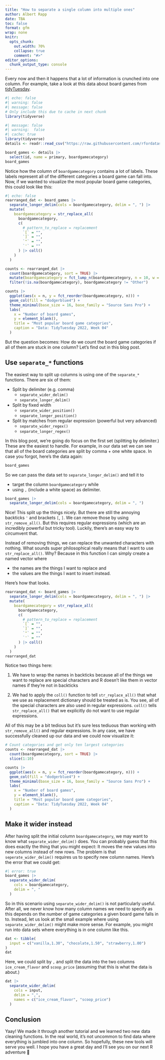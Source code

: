 ```yaml
---
title: "How to separate a single column into multiple ones"
author: Albert Rapp
date: TBA
toc: false
format: gfm
wrap: none
knitr:
  opts_chunk:
    out.width: 70%
    collapse: true
    comment: "#>"
editor_options: 
  chunk_output_type: console
---
```


<!-- Reference to an R4ROU project -->

Every now and then it happens that a lot of information is crunched into one column.
For example, take a look at this data about board games from [tidyTuesday](https://github.com/rfordatascience/tidytuesday/blob/master/data/2022/2022-01-25/readme.md).

```r
#| echo: false
#| warning: false
#| message: false
# Only include this due to cache in next chunk
library(tidyverse)
```


```r
#| message: false
#| warning:  false
#| cache: true
library(tidyverse)
details <- readr::read_csv("https://raw.githubusercontent.com/rfordatascience/tidytuesday/master/data/2022/2022-01-25/details.csv")

board_games <- details |>
  select(id, name = primary, boardgamecategory)
board_games
```

Notice how the column of `boardgamecategory` contains a lot of labels.
These labels represent all of the different categories a board game can fall into.
Now, if we wanted to visualize the most popular board game categories, this could look like this:

```r
#| echo: false
rearranged_dat <- board_games |>
  separate_longer_delim(cols = boardgamecategory, delim = ", ") |>
  mutate(
    boardgamecategory = str_replace_all(
      boardgamecategory,
      c(
        # pattern_to_replace = replacement
        `[` = "",
        `]` = "",
        `"` = "",
        `'` = ""
      ) |> coll()
    )
  )

counts <- rearranged_dat |>
  count(boardgamecategory, sort = TRUE) |>
  mutate(boardgamecategory = fct_lump_n(boardgamecategory, n = 10, w = n)) |>
  filter(!is.na(boardgamecategory), boardgamecategory != "Other")

counts |>
  ggplot(aes(x = n, y = fct_reorder(boardgamecategory, n))) +
  geom_col(fill = "dodgerblue4") +
  theme_minimal(base_size = 16, base_family = "Source Sans Pro") +
  labs(
    x = "Number of board games",
    y = element_blank(),
    title = "Most popular board game categories",
    caption = "Data: TidyTuesday 2022, Week 04"
  )
```

But the question becomes:
How do we count the board game categories if all of them are stuck in one column?
Let's find out in this blog post.

## Use `separate_*` functions

The easiest way to split up columns is using one of the `separate_*` functions.
There are six of them:

- Split by delimiter (e.g. comma)
  - `separate_wider_delim()`
  - `separate_longer_delim()`
  
- Split by fixed width
  - `separate_wider_position()`
  - `separate_longer_position()` 

- Split by matches from regular expression (powerful but very advanced)
  - `separate_wider_regex()`
  - `separate_longer_regex()` 

In this blog post, we're going do focus on the first set (splitting by delimiter.)
These are the easiest to handle.
For example, in our data set we can see that all of the board categories are split by comma + one white space.
In case you forgot, here's the data again:

```r
board_games
```

So we can pass the data set to `separate_longer_delim()` and tell it to

- target the column `boardgamecategory` while
- using `, ` (include a white space) as delimiter.

```r
board_games |>
  separate_longer_delim(cols = boardgamecategory, delim = ", ")
```

Nice!
This split up the things nicely.
But there are still the annoying backticks `'` and brackets `[`, `]`.
We can remove those by using `str_remove_all()`.
But this requires regular expressions (which are an incredibly powerful but tricky tool).
Luckily, there's an easy way to circumvent that.

Instead of removing things, we can replace the unwanted characters with nothing.
What sounds super philosophical really means that I want to use `str_replace_all()`.
Why?
Because in this function I can simply create a named vector where 

- the names are the things I want to replace and
- the values are the things I want to insert instead.

Here's how that looks.

```r
rearranged_dat <- board_games |>
  separate_longer_delim(cols = boardgamecategory, delim = ", ") |>
  mutate(
    boardgamecategory = str_replace_all(
      boardgamecategory,
      c(
        # pattern_to_replace = replacement
        `[` = "",
        `]` = "",
        `"` = "",
        `'` = ""
      ) |> coll()
    )
  )
rearranged_dat
```

Notice two things here:

1. We have to wrap the names in backticks because all of the things we want to replace are special characters and R doesn't like them in vector names if they're not in backticks

2. We had to apply the `coll()` function to tell `str_replace_all()` that what we use as replacement dictionary should be treated as is.
You see, all of the special characters are also used in regular expressions.
`coll()` tells `str_replace_all()` that we explicitly do not want to use regular expressions.

All of this may be a bit tedious but it's sure less tediuous than working with `str_remove_all()` and regular expressions.
In any case, we have successfully cleaned up our data and we could now visualize it:

```r
# Count categories and get only ten largest categories
counts <- rearranged_dat |>
  count(boardgamecategory, sort = TRUE) |>
  slice(1:10)

counts |>
  ggplot(aes(x = n, y = fct_reorder(boardgamecategory, n))) +
  geom_col(fill = "dodgerblue4") +
  theme_minimal(base_size = 16, base_family = "Source Sans Pro") +
  labs(
    x = "Number of board games",
    y = element_blank(),
    title = "Most popular board game categories",
    caption = "Data: TidyTuesday 2022, Week 04"
  )
```


## Make it wider instead

After having split the initial column `boardgamecategory`, we may want to know what `separate_wider_delim()` does.
You can probably guess that this does exactly the thing that you might expect:
It moves the new values into new columns instead of new rows.
The problem is that `seperate_wider_delim()` requires us to specify new column names.
Here's the error that we could get:

```r
#| error: true
board_games |>
  separate_wider_delim(
    cols = boardgamecategory,
    delim = ", "
  )
```

So in this scenario using `separate_wider_delim()` is not particularly useful.
After all, we never know how many column names we need to specify as this depends on the number of game categories  a given board game falls in to.
Instead, let us look at the small example where using `separate_wider_delim()` might make more sense.
For example, you might run into data sets where everything is in one column like this.

```r
dat <- tibble(
  input = c("vanilla,1.30", "chocolate,1.50", "strawberry,1.00")
)
dat
```

Here, we could split by `,` and split the data into the two columns `ice_cream_flavor` and `scoop_price` (assuming that this is what the data is about.)

```r
dat |>
  separate_wider_delim(
    cols = input, 
    delim = ",", 
    names = c("ice_cream_flavor", "scoop_price")
  )
```


## Conclusion


Yaay!
We made it through another tutorial and we learned two new data cleaning functions.
In the real world, it's not uncommon to find data where everything is jumbled into one column.
So hopefully, these new tools will serve you well.
I hope you have a great day and I'll see you on our next R adventure 👋













